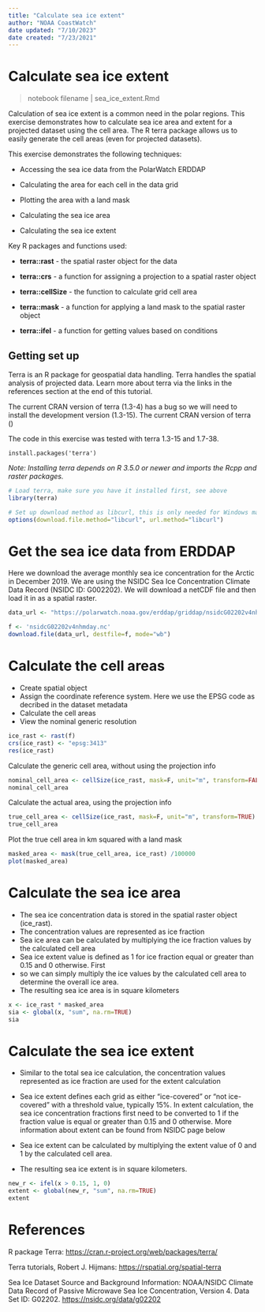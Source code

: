 ```yaml
---
title: "Calculate sea ice extent"
author: "NOAA CoastWatch"
date updated: "7/10/2023"
date created: "7/23/2021"
---
```


# Calculate sea ice extent

> notebook filename \| sea_ice_extent.Rmd

Calculation of sea ice extent is a common need in the polar regions. This exercise demonstrates how to calculate sea ice area and extent for a projected dataset using the cell area. The R terra package allows us to easily generate the cell areas (even for projected datasets).

This exercise demonstrates the following techniques:

-   Accessing the sea ice data from the PolarWatch ERDDAP\

-   Calculating the area for each cell in the data grid\

-   Plotting the area with a land mask\

-   Calculating the sea ice area\

-   Calculating the sea ice extent\

Key R packages and functions used:

-   **terra::rast** - the spatial raster object for the data\

-   **terra::crs** - a function for assigning a projection to a spatial raster object\

-   **terra::cellSize** - the function to calculate grid cell area\

-   **terra::mask** - a function for applying a land mask to the spatial raster object\

-   **terra::ifel** - a function for getting values based on conditions\

## Getting set up

Terra is an R package for geospatial data handling. Terra handles the spatial analysis of projected data. Learn more about terra via the links in the references section at the end of this tutorial.

The current CRAN version of terra (1.3-4) has a bug so we will need to install the development version (1.3-15). The current CRAN version of terra ()

The code in this exercise was tested with terra 1.3-15 and 1.7-38.

`install.packages('terra')`

*Note: Installing terra depends on R 3.5.0 or newer and imports the Rcpp and raster packages.*

```r

# Load terra, make sure you have it installed first, see above
library(terra)

# Set up download method as libcurl, this is only needed for Windows machines
options(download.file.method="libcurl", url.method="libcurl")
```

# Get the sea ice data from ERDDAP

Here we download the average monthly sea ice concentration for the Arctic in December 2019. We are using the NSIDC Sea Ice Concentration Climate Data Record (NSIDC ID: G002202). We will download a netCDF file and then load it in as a spatial raster.

```r
data_url <- "https://polarwatch.noaa.gov/erddap/griddap/nsidcG02202v4nhmday.nc?cdr_seaice_conc_monthly[(2022-12-01T00:00:00Z):1:(2022-12-01T00:00:00Z)][(4851137.11):1:(-4850758.92)][(-3850000.0):1:(3750000.0)]"

f <- 'nsidcG02202v4nhmday.nc'
download.file(data_url, destfile=f, mode="wb")
```

# Calculate the cell areas

-   Create spatial object
-   Assign the coordinate reference system. Here we use the EPSG code as decribed in the dataset metadata
-   Calculate the cell areas
-   View the nominal generic resolution

```r
ice_rast <- rast(f)
crs(ice_rast) <- "epsg:3413"
res(ice_rast)
```

Calculate the generic cell area, without using the projection info

```r
nominal_cell_area <- cellSize(ice_rast, mask=F, unit="m", transform=FALSE)
nominal_cell_area
```

Calculate the actual area, using the projection info

```r

true_cell_area <- cellSize(ice_rast, mask=F, unit="m", transform=TRUE)
true_cell_area

```

Plot the true cell area in km squared with a land mask

```r

masked_area <- mask(true_cell_area, ice_rast) /100000
plot(masked_area)

```

# Calculate the sea ice area

-   The sea ice concentration data is stored in the spatial raster object (ice_rast).
-   The concentration values are represented as ice fraction
-   Sea ice area can be calculated by multiplying the ice fraction values by the calculated cell area
-   Sea ice extent value is defined as 1 for ice fraction equal or greater than 0.15 and 0 otherwise. First
-   so we can simply multiply the ice values by the calculated cell area to determine the overall ice area.
-   The resulting sea ice area is in square kilometers

```r
x <- ice_rast * masked_area
sia <- global(x, "sum", na.rm=TRUE)
sia
```

# Calculate the sea ice extent

-   Similar to the total sea ice calculation, the concentration values represented as ice fraction are used for the extent calculation

-   Sea ice extent defines each grid as either "ice-covered" or "not ice-covered" with a threshold value, typically 15%. In extent calculation, the sea ice concentration fractions first need to be converted to 1 if the fraction value is equal or greater than 0.15 and 0 otherwise. More information about extent can be found from NSIDC page below

-   Sea ice extent can be calculated by multiplying the extent value of 0 and 1 by the calculated cell area.

-   The resulting sea ice extent is in square kilometers.

```r
new_r <- ifel(x > 0.15, 1, 0)
extent <- global(new_r, "sum", na.rm=TRUE)
extent
```

# References

R package Terra: <https://cran.r-project.org/web/packages/terra/>

Terra tutorials, Robert J. Hijmans: <https://rspatial.org/spatial-terra>

Sea Ice Dataset Source and Background Information: NOAA/NSIDC Climate Data Record of Passive Microwave Sea Ice Concentration, Version 4. Data Set ID: G02202. <https://nsidc.org/data/g02202>
